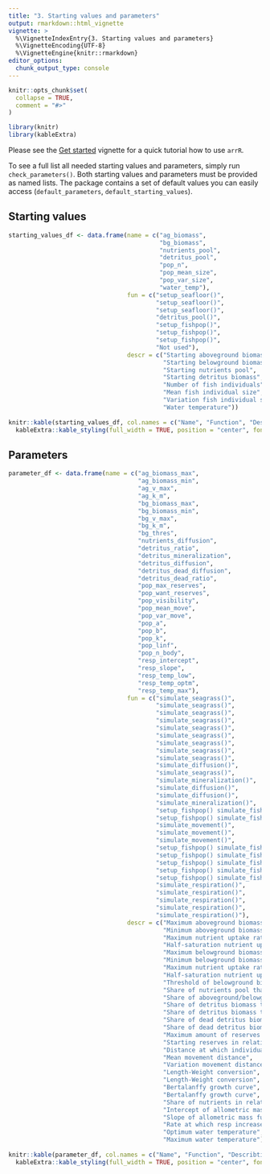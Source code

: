 ```yaml
---
title: "3. Starting values and parameters"
output: rmarkdown::html_vignette
vignette: >
  %\VignetteIndexEntry{3. Starting values and parameters}
  %\VignetteEncoding{UTF-8}
  %\VignetteEngine{knitr::rmarkdown}
editor_options: 
  chunk_output_type: console
---
```


```r
knitr::opts_chunk$set(
  collapse = TRUE,
  comment = "#>"
)
```

```r
library(knitr)
library(kableExtra)
```

Please see the [Get started](getstarted.html) vignette for a quick tutorial how to use `arrR`.

To see a full list all needed starting values and parameters, simply run `check_parameters()`. Both starting values and parameters must be provided as named lists. The package contains a set of default values you can easily access (`default_parameters`, `default_starting_values`).

## Starting values

```r
starting_values_df <- data.frame(name = c("ag_biomass", 
                                          "bg_biomass", 
                                          "nutrients_pool", 
                                          "detritus_pool", 
                                          "pop_n", 
                                          "pop_mean_size", 
                                          "pop_var_size", 
                                          "water_temp"), 
                                 fun = c("setup_seafloor()", 
                                         "setup_seafloor()", 
                                         "setup_seafloor()",
                                         "detritus_pool()", 
                                         "setup_fishpop()", 
                                         "setup_fishpop()", 
                                         "setup_fishpop()", 
                                         "Not used"), 
                                 descr = c("Starting aboveground biomass", 
                                           "Starting belowground biomass", 
                                           "Starting nutrients pool", 
                                           "Starting detritus biomass", 
                                           "Number of fish individuals", 
                                           "Mean fish individual size", 
                                           "Variation fish individual size", 
                                           "Water temperature"))
                
knitr::kable(starting_values_df, col.names = c("Name", "Function", "Describtion"), align = "lrr") %>% 
  kableExtra::kable_styling(full_width = TRUE, position = "center", font_size = 12, )
```

## Parameters

```r
parameter_df <- data.frame(name = c("ag_biomass_max", 
                                    "ag_biomass_min", 
                                    "ag_v_max", 
                                    "ag_k_m", 
                                    "bg_biomass_max", 
                                    "bg_biomass_min", 
                                    "bg_v_max", 
                                    "bg_k_m", 
                                    "bg_thres", 
                                    "nutrients_diffusion", 
                                    "detritus_ratio", 
                                    "detritus_mineralization", 
                                    "detritus_diffusion",
                                    "detritus_dead_diffusion",
                                    "detritus_dead_ratio", 
                                    "pop_max_reserves", 
                                    "pop_want_reserves", 
                                    "pop_visibility",
                                    "pop_mean_move", 
                                    "pop_var_move", 
                                    "pop_a", 
                                    "pop_b", 
                                    "pop_k",
                                    "pop_linf", 
                                    "pop_n_body", 
                                    "resp_intercept", 
                                    "resp_slope", 
                                    "resp_temp_low", 
                                    "resp_temp_optm", 
                                    "resp_temp_max"), 
                                 fun = c("simulate_seagrass()", 
                                         "simulate_seagrass()", 
                                         "simulate_seagrass()", 
                                         "simulate_seagrass()",
                                         "simulate_seagrass()", 
                                         "simulate_seagrass()", 
                                         "simulate_seagrass()", 
                                         "simulate_seagrass()", 
                                         "simulate_seagrass()", 
                                         "simulate_diffusion()",
                                         "simulate_seagrass()", 
                                         "simulate_mineralization()", 
                                         "simulate_diffusion()",
                                         "simulate_diffusion()",
                                         "simulate_mineralization()", 
                                         "setup_fishpop() simulate_fishpop_growth()", 
                                         "setup_fishpop() simulate_fishpop_growth(); simulate_mortality()", 
                                         "simulate_movement()", 
                                         "simulate_movement()", 
                                         "simulate_movement()", 
                                         "setup_fishpop() simulate_fishpop_growth()", 
                                         "setup_fishpop() simulate_fishpop_growth()", 
                                         "setup_fishpop() simulate_fishpop_growth()", 
                                         "setup_fishpop() simulate_fishpop_growth() simulate_mortality()", 
                                         "setup_fishpop() simulate_fishpop_growth() simulate_mortality()", 
                                         "simulate_respiration()", 
                                         "simulate_respiration()",
                                         "simulate_respiration()",
                                         "simulate_respiration()",
                                         "simulate_respiration()"), 
                                 descr = c("Maximum aboveground biomass", 
                                           "Minimum aboveground biomass",
                                           "Maximum nutrient uptake rate (aboveground)", 
                                           "Half-saturation nutrient uptake (aboveground)",
                                           "Maximum belowground biomass", 
                                           "Minimum belowground biomass",
                                           "Maximum nutrient uptake rate (belowground)", 
                                           "Half-saturation nutrient uptake (belowground)", 
                                           "Threshold of belowground biomass at aboveground biomass starts to grow",
                                           "Share of nutrients pool that is diffused to neighboring grid cell", 
                                           "Share of aboveground/belowground biomass that is sloughed to detritus biomass",
                                           "Share of detritus biomass that is mineralized to nutrients pool", 
                                           "Share of detritus biomass that is diffused to neighboring grid cell", 
                                           "Share of dead detritus biomass that is diffused to neighboring grid cell", 
                                           "Share of dead detritus biomass thas is mineralized to detritus biomass", 
                                           "Maximum amount of reserves in relation to body size", 
                                           "Starting reserves in relation to body size", 
                                           "Distance at which individuals have information about distance to reef", 
                                           "Mean movement distance", 
                                           "Variation movement distance", 
                                           "Length-Weight conversion", 
                                           "Length-Weight conversion", 
                                           "Bertalanffy growth curve", 
                                           "Bertalanffy growth curve", 
                                           "Share of nutrients in relation to body size", 
                                           "Intercept of allometric mass function", 
                                           "Slope of allometric mass function", 
                                           "Rate at which resp increases over low water temp", 
                                           "Optimum water temperature", 
                                           "Maximum water temperature"))
                
knitr::kable(parameter_df, col.names = c("Name", "Function", "Describtion"), align = "lrr") %>% 
  kableExtra::kable_styling(full_width = TRUE, position = "center", font_size = 12, )
```

